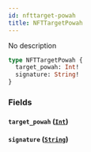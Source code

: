 ```yaml
---
id: nfttarget-powah
title: NFTTargetPowah
---
```



No description

```graphql
type NFTTargetPowah {
  target_powah: Int!
  signature: String!
}
```


### Fields

#### `target_powah` ([`Int`](../../references/scalars/int))




#### `signature` ([`String`](../../references/scalars/string))







